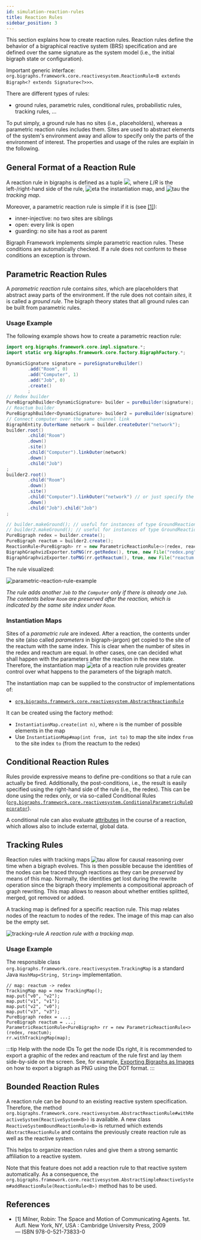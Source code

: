 ```yaml
---
id: simulation-reaction-rules
title: Reaction Rules
sidebar_position: 3
---
```


This section explains how to create reaction rules.
Reaction rules define the behavior of a bigraphical reactive system (BRS) specification and are defined over the same signature as the system model (i.e., the initial bigraph state or configuration).

Important generic interface: `org.bigraphs.framework.core.reactivesystem.ReactionRule<B extends Bigraph<? extends Signature<?>>>`.

There are different types of rules:
- ground rules, parametric rules, conditional rules, probabilistic rules, tracking rules, ...

To put simply, a ground rule has no sites (i.e., placeholders), whereas a parametric reaction rules includes them.
Sites are used to abstract elements of the system's environment away and allow to specify only the parts of the environment of interest.
The properties and usage of the rules are explain in the following.

## General Format of a Reaction Rule

A reaction rule in bigraphs is defined as a tuple ![](../assets/simulation/eq/eqn-reaction-rule-full-specification.svg), where _L_/_R_ is the left-/right-hand side of the rule, ![eta](../assets/simulation/eq/eqn-eta.svg) the instantiation map, and ![tau](../assets/simulation/eq/eqn-tau.svg) the _tracking map_.

Moreover, a parametric reaction rule is simple if it is (see [\[1\]](#references)):
- inner-injective: no two sites are siblings
- open: every link is open
- guarding: no site has a root as parent

Bigraph Framework implements simple parametric reaction rules.
These conditions are automatically checked.
If a rule does not conform to these conditions an exception is thrown.

## Parametric Reaction Rules

A _parametric reaction_ rule contains _sites_, which are placeholders that abstract away parts of the environment.
If the rule does not contain _sites_, it is called a _ground rule_.
The bigraph theory states that all ground rules can be built from parametric rules.

### Usage Example

The following example shows how to create a parametric reaction rule:

```java
import org.bigraphs.framework.core.impl.signature.*;
import static org.bigraphs.framework.core.factory.BigraphFactory.*;

DynamicSignature signature = pureSignatureBuilder()
        .add("Room", 0)
        .add("Computer", 1)
        .add("Job", 0)
        .create()
        ;
// Redex builder
PureBigraphBuilder<DynamicSignature> builder = pureBuilder(signature);
// Reactum builder
PureBigraphBuilder<DynamicSignature> builder2 = pureBuilder(signature);
// Connect computer over the same channel link
BigraphEntity.OuterName network = builder.createOuter("network");
builder.root()
        .child("Room")
        .down()
        .site()
        .child("Computer").linkOuter(network)
        .down()
        .child("Job")
;
builder2.root()
        .child("Room")
        .down()
        .site()
        .child("Computer").linkOuter("network") // or just specify the string
        .down()
        .child("Job").child("Job")
;

// builder.makeGround(); // useful for instances of type GroundReactionRule
// builder2.makeGround(); // useful for instances of type GroundReactionRule
PureBigraph redex = builder.create();
PureBigraph reactum = builder2.create();
ReactionRule<PureBigraph> rr = new ParametricReactionRule<>(redex, reactum);
BigraphGraphvizExporter.toPNG(rr.getRedex(), true, new File("redex.png"));
BigraphGraphvizExporter.toPNG(rr.getReactum(), true, new File("reactum.png"));
```

The rule visualized:

![parametric-reaction-rule-example](../assets/simulation/parametric-reaction-rule-example.png)

*The rule adds another `Job` to the `Computer` only if there is already one `Job`. The contents below `Room` are preserved after the reaction, which is indicated by the same site index under `Room`.*

### Instantiation Maps

Sites of a _parametric rule_ are indexed.
After a reaction, the contents under the site (also called _parameters_ in bigraph-jargon) get copied to the site of the reactum with the same index.
This is clear when the number of sites in the redex and reactum are equal.
In other cases, one can decided what shall happen with the parameters after the reaction in the new state.
Therefore, the instantiation map ![eta](../assets/simulation/eq/eqn-eta.svg) of a reaction rule provides greater control over what happens to the parameters of the bigraph match.

The instantiation map can be supplied to the constructor of implementations of:
- [`org.bigraphs.framework.core.reactivesystem.AbstractReactionRule`](https://bigraphs.org/products/bigraph-framework/apidocs/org/bigraphs/framework/core/reactivesystem/AbstractReactionRule.html)

It can be created using the factory method:
- `InstantiationMap.create(int n)`, where `n` is the number of possible elements in the map
- Use `InstantiationMap#map(int from, int to)` to map the site index `from` to the site index `to` (from the reactum to the redex)

## Conditional Reaction Rules

Rules provide expressive means to define pre-conditions so that a rule can actually be fired.
Additionally, the post-conditions, i.e., the result is easily specified using the right-hand side of the rule (i.e., the redex).
This can be done using the redex only, or via so-called Conditional Rules ([`org.bigraphs.framework.core.reactivesystem.ConditionalParametricRuleDecorator`](https://bigraphs.org/products/bigraph-framework/apidocs/org/bigraphs/framework/core/reactivesystem/ConditionalParametricRuleDecorator.html)).

A conditional rule can also evaluate [attributes](../advanced/attributed-bigraphs) in the course of a reaction, which allows also to include external, global data.


## Tracking Rules

Reaction rules with tracking maps ![tau](../assets/simulation/eq/eqn-tau.svg) allow for causal reasoning over time when a bigraph evolves.
This is then possible because the identities of the nodes can be traced through reactions as they can be _preserved_ by means of this map.
Normally, the identities get lost during the rewrite operation since the bigraph theory implements a compositional approach of graph rewriting.
This map allows to reason about whether entities splitted, merged, got removed or added.

A tracking map is defined for a specific reaction rule.
This map relates nodes of the reactum to nodes of the redex.
The image of this map can also be the empty set.

![tracking-rule](../assets/simulation/reaction-rule-tracking-map.png)
*A reaction rule with a tracking map.*

### Usage Example

The responsible class `org.bigraphs.framework.core.reactivesystem.TrackingMap` is a standard Java `HashMap<String, String>` implementation.

```
// map: reactum -> redex
TrackingMap map = new TrackingMap();
map.put("v0", "v2");
map.put("v1", "v1");
map.put("v2", "v0");
map.put("v3", "v3");
PureBigraph redex = ...;
PureBigraph reactum = ...;
ParametricReactionRule<PureBigraph> rr = new ParametricReactionRule<>(redex, reactum);
rr.withTrackingMap(map);
```

:::tip Help with the node IDs
To get the node IDs right, it is recommended to export a graphic of the redex and reactum of the rule first and lay them side-by-side on the screen.
See, for example, [Exporting Bigraphs as Images](../visualization/visualization-intro) on how to export a bigraph as PNG using the DOT format.
:::

## Bounded Reaction Rules

A reaction rule can be _bound_ to an existing reactive system specification.
Therefore, the method `org.bigraphs.framework.core.reactivesystem.AbstractReactionRule#withReactiveSystem(ReactiveSystem<B>)` is available.
A new class `ReactiveSystemBoundReactionRule<B>` is returned which extends `AbstractReactionRule` and contains the previously create reaction rule as well as the reactive system.

This helps to organize reaction rules and give them a strong semantic affiliation to a reactive system.

Note that this feature does not add a reaction rule to that reactive system automatically.
As a consequence, the `org.bigraphs.framework.core.reactivesystem.AbstractSimpleReactiveSystem#addReactionRule(ReactionRule<B>)` method has to be used.

## References

- \[1\] Milner, Robin: The Space and Motion of Communicating Agents. 1st. Aufl. New York, NY, USA : Cambridge University Press, 2009 — ISBN 978-0-521-73833-0
